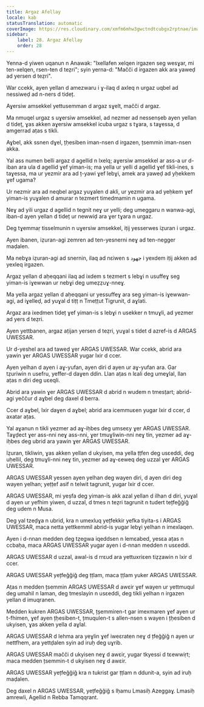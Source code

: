 ```yaml
---
title: Argaz Afellay
locale: kab
statusTranslation: automatic
coverImage: https://res.cloudinary.com/xmfm6mhw3gwctndtcubgx2rptnae/image/upload/v1741354419/small_cover_la_gran_rebelion_28716e29d2.webp
sidebar:
    label: 28. Argaz Afellay
    order: 28
---
```

Yenna-d yiwen uqanun n Anawak: "Ixellafen xelqen irgazen seg wesɣar, mi ten-xelqen, rsen-ten d teẓri"; syin yerna-d: "Mačči d irgazen akk ara yaweḍ ad yersen d teẓri".

War ccekk, ayen yellan d amezwaru i ɣ-ilaq d axleq n urgaz uqbel ad nessiweḍ ad n-ners d tideț.

Aɣersiw amsekkel yettusemman d argaz sɣelt, mačči d argaz.

Ma nmuqel urgaz s uɣersiw amsekkel, ad nezmer ad nessenṣeb ayen yellan d tideț, ɣas akken aɣersiw amsekkel icuba urgaz s tɣara, s taɣessa, d amgerrad aṭas s tikli.

Aɣbel, akk ssnen dɣel, țḥesiben iman-nsen d irgazen, țsemmin iman-nsen akka.

Yal ass numen belli argaz d agellid n lxelq; aɣersiw amsekkel ar ass-a ur d-iban ara ula d agellid ɣef yiman-is; ma yella ur yelli d agellid ɣef tikli-ines, s taɣessa, ma ur yezmir ara ad ț-yawi ɣef lebɣi, amek ara yaweḍ ad yḥekkem ɣef ugama?

Ur nezmir ara ad neqbel argaz yuɣalen d akli, ur yezmir ara ad yeḥkem ɣef yiman-is yuɣalen d amurar n tezmert timedmamin n ugama.

Neɣ ad yili urgaz d agellid n tegnit neɣ ur yelli; deg umeggaru n wanwa-agi, iban-d ayen yellan d tideț ur newwiḍ ara ɣer tɣara n urgaz.

Deg tɣemmaṛ tisselmunin n uɣersiw amsekkel, iṭij yesserwes iẓuran i urgaz.

Ayen ibanen, iẓuran-agi zemren ad ten-yesnerni neɣ ad ten-negger maḍalen.

Ma nebɣa iẓuran-agi ad snernin, ilaq ad nɛiwen s جهود i yexdem iṭij akken ad yexleq irgazen.

Argaz yellan d aḥeqqani ilaq ad ixdem s tezmert s lebɣi n usuffeɣ seg yiman-is iɣewwan ur nebɣi deg umeẓẓuɣ-nneɣ.

Ma yella argaz yellan d aḥeqqani ur yessuffeɣ ara seg yiman-is iɣewwan-agi, ad iɣelleḍ, ad yuɣal d tiṭṭ n Tmeṭṭut Tigrunit, d aɣlati.

Argaz ara ixedmen tideț ɣef yiman-is s lebɣi n usekker n tmuɣli, ad yezmer ad yers d teẓri.

Ayen yettbanen, argaz aṭijan yersen d teẓri, yuɣal s tidet d azref-is d ARGAS UWESSAR.

Ur d-yeshel ara ad taweḍ ɣer ARGAS UWESSAR. War ccekk, abrid ara yawin ɣer ARGAS UWESSAR yugar lxir d ccer.

Ayen yelhan d ayen i aɣ-yufan, ayen diri d ayen ur aɣ-yufan ara. Gar tẓuriwin n usefru, yeffer-d daɣen ddin. Llan aṭas n lɛali deg umeɣlal, llan aṭas n diri deg uɛeqli.

Abrid ara yawin ɣer ARGAS UWESSAR d abrid n wudem n tmesṭart; abrid-agi yeččur d aɣbel deg daxel d berra.

Ccer d aɣbel, lxir daɣen d aɣbel; abrid ara icemmuɛen yugar lxir d ccer, d axatar aṭas.

Yal aɣanun n tikli yezmer ad aɣ-iḥbes deg umseɛy ɣer ARGAS UWESSAR. Taɣḍect ɣer ass-nni neɣ ass-nni, ɣer tmuɣliwin-nni neɣ tin, yezmer ad aɣ-iḥbes deg ubrid ara yawin ɣer ARGAS UWESSAR.

Iẓuran, tikliwin, ɣas akken yellan d ukyisen, ma yella ṭṭfen deg usɛeddi, deg uḥellil, deg tmuɣli-nni neɣ tin, yezmer ad aɣ-ɛeweq deg uzzal ɣer ARGAS UWESSAR.

ARGAS UWESSAR yessen ayen yelhan deg wayen diri, d ayen diri deg wayen yelhan; yeṭṭef asif n telwit tagrunit, yugar lxir d ccer.

ARGAS UWESSAR, mi yeṣfa deg yiman-is akk azal yellan d ilhan d diri, yuɣal d ayen ur yefhim yiwen, d uzzal, d tmes n teẓri tagrunit n tudert tețfeǧğiǧ deg udem n Musa.

Deg yal tzeḍɣa n ubrid, kra n umexluq yețfekkir yefka tiyita-s i ARGAS UWESSAR, maca netta yettkemmil abrid-is yugar lebɣi yelhan n imexlaqen.

Ayen i d-nnan medden deg tẓegwa iqeddsen n lemɛabed, yesɛa aṭas n ccbaḥa, maca ARGAS UWESSAR yugar ayen i d-nnan medden n usɛeddi.

ARGAS UWESSAR d uzzal, awal-is d rrɛud ara yettuxriɛen tiẓẓawin n lxir d ccer.

ARGAS UWESSAR yețfeǧğiǧ deg ṭṭlam, maca ṭṭlam yuker ARGAS UWESSAR.

Aṭas n medden țsemmin ARGAS UWESSAR d awɛir ɣef wayen ur yettmuqul deg umahil n laman, deg tmeslayin n usɛeddi, deg tikli yelhan n irgazen yellan d imuqranen.

Medden kukren ARGAS UWESSAR, țșemmiren-t gar imexmaren ɣef ayen ur t-fhimen, ɣef ayen țḥesiben-t, țmuqulen-t s allen-nsen s wayen i țḥesiben d ukyisen, ɣas akken yella d aɣlal.

ARGAS UWESSAR d lehma ara yeɣlin ɣef iweɛraten neɣ d țfeǧğiǧ n ayen ur nettfhem, ara yettḍalen syin ad iruḥ deg uɣrib.

ARGAS UWESSAR mačči d ukyisen neɣ d awɛir, yugar tkyessi d tɛewwiṛt; maca medden țsemmin-t d ukyisen neɣ d awɛir.

ARGAS UWESSAR yețfeǧğiǧ kra n tukrist gar ṭṭlam n ddunit-a, syin ad iruḥ maḍalen.

Deg daxel n ARGAS UWESSAR, yețfeǧğiǧ s lḥamu Lmasiḥ Azeggaɣ. Lmasiḥ amrewli, Agellid n Rebba Tamqqrant.


